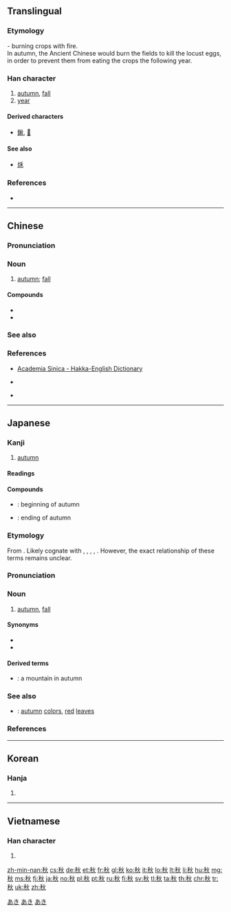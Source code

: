 {{also|秌}}
==Translingual==
{{stroke order|strokes=9}}
{{stroke order|type=animate}}

===Etymology===
{{Han compound|禾|t1=grain|火|t2=fire|ls=ic}} - burning crops with fire. <br />
In autumn, the Ancient Chinese would burn the fields to kill the locust eggs, in order to prevent them from eating the crops the following year.

===Han character===
{{Han char|rn=115|rad=禾|as=04|sn=9|four=29980|canj=HDF|ids=⿰禾火}}

# [[autumn]], [[fall]]
# [[year]]

====Derived characters====
* [[鍬]], [[𤋦]]

====See also====
* [[秌]]

===References===
* {{Han ref|kx=0850.060|dkj=24940|dj=1273.020|hdz=42595.050|uh=79CB|ud=31179|bh=ACEE|bd=44270}}

----

==Chinese==
{{zh-forms}}

===Pronunciation===
{{zh-pron
|m=qiū
|c=cau1
|h=pfs=chhiû
|mn=chhiu
|w=
|mc=y
|oc=y
|ma=zh-qiū.ogg
|cat=n
}}

===Noun===
{{zh-noun}}

# [[autumn]]; [[fall]]

====Compounds====
* {{zh-l|秋波}}
* {{zh-l|秋月}}

===See also===
{{table:seasons/zh}}

===References===
* {{qualifier|Hakka}} [http://minhakka.ling.sinica.edu.tw/bkg/hakyin/search.php?DETAIL=1&LIMIT=id=50606&dbname=su_tian_1&graph=2 Academia Sinica - Hakka-English Dictionary]
* {{qualifier|Hakka}} {{R:hak:Lau 1997}}
* {{qualifier|Min Nan}} {{thcwd|5329}}

----

==Japanese==

===Kanji===
{{ja-kanji|grade=2|rs=禾04}}

# [[autumn]]

====Readings====
{{ja-readings
|goon=[[しゅ]] (shu) {{qualifier|non-[[w:Jōyō kanji|Jōyō]] reading}}
|kanon=[[しゅう]] (shū), from [[しう]] (shiu)
|kun=[[あき]] (aki), [[とき]] (toki)
}}

====Compounds====
{{der-top|Compounds}}
* {{ja-r|初秋|しょしゅう}}: beginning of autumn
* {{ja-r|晩秋|ばんしゅう}}: ending of autumn
{{der-bottom}}

===Etymology===
<div style="float:right;">
{{wikipedia|lang=ja}}
{{wikipedia|Autumn}}
</div>
{{ja-kanjitab|あき|yomi=k}}
From {{etyl|ojp|ja|sort=あき}}. Likely cognate with {{m|ja|明き|tr=aki||bright}}, {{m|ja|赤|tr=aka||red}}, {{m|ja|飽きる|tr=akiru||to become full up|pos=possibly in reference to the harvest}}, {{m|ja|空く|tr=aku||to become empty}}, {{m|ja|開く|tr=aku||to open up}}. However, the exact relationship of these terms remains unclear.

===Pronunciation===
{{ja-pron|y=k|あき|acc=1|acc_ref=DJR}}

===Noun===
{{ja-noun|あき}}

# [[autumn]], [[fall]] {{gloss|season}}

====Synonyms====
* {{ja-r|秋季|しゅうき}}
* {{ja-r|秋期|しゅうき}}

====Derived terms====
{{der-top}}
* {{ja-r|秋山|あきやま}}: a mountain in autumn
{{der-bottom}}

===See also===
* {{ja-r|紅葉|こうよう}}: [[autumn]] [[color]]s, [[red]] [[leaf|leaves]]
{{table:seasons/ja}}

===References===
<references/>

[[Category:1000 Japanese basic words|あき]]
[[Category:ja:Calendar terms|あき]]
[[Category:ja:Seasons|あき]]

----

==Korean==

===Hanja===
{{ko-hanja|hangeul=추|eumhun=[[가을]]추|ehy=kaulchwu|rv=chu|mr=ch'u|y=chwu}}

# {{defn|lang=ko|sort=禾04}}

----

==Vietnamese==

===Han character===
{{vi-hantu|[[thu]]|rs=禾04}}

# {{defn|lang=vi|sort=禾04}}

[[zh-min-nan:秋]]
[[cs:秋]]
[[de:秋]]
[[et:秋]]
[[fr:秋]]
[[gl:秋]]
[[ko:秋]]
[[it:秋]]
[[lo:秋]]
[[lt:秋]]
[[li:秋]]
[[hu:秋]]
[[mg:秋]]
[[ms:秋]]
[[fj:秋]]
[[ja:秋]]
[[no:秋]]
[[pl:秋]]
[[pt:秋]]
[[ru:秋]]
[[fi:秋]]
[[sv:秋]]
[[tl:秋]]
[[ta:秋]]
[[th:秋]]
[[chr:秋]]
[[tr:秋]]
[[uk:秋]]
[[zh:秋]]